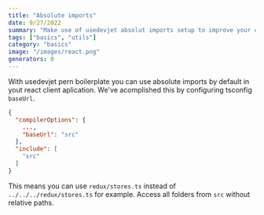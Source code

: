 ```yaml
---
title: "Absolute imports"
date: 9/27/2022
summary: "Make use of usedevjet absolut imports setup to improve your code speed"
tags: ["basics", "utils"]
category: "basics" 
image: "/images/react.png"
generators: 0
---
```


With usedevjet pern boilerplate you can use absolute imports by default in yout react client aplication. We've acomplished this by configuring tsconfig `baseUrl`.

```json:tsconfig.json {4,7}
{
  "compilerOptions": {
    ...,
    "baseUrl": "src"
  },
  "include": [
    "src"
  ]
}
```

This means you can use `redux/stores.ts` instead of `../../../redux/stores.ts` for example. Access all folders from `src` without relative paths.
